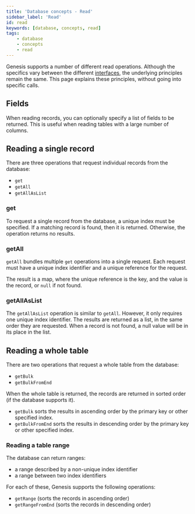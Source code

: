 ```yaml
---
title: 'Database concepts - Read'
sidebar_label: 'Read'
id: read
keywords: [database, concepts, read]
tags:
    - database
    - concepts
    - read
---
```




Genesis supports a number of different read operations. Although the specifics vary between the different [interfaces](../../../database/types-of-api/types-of-api/), the underlying principles remain the same. This page explains these principles, without going into specific calls.

## Fields

When reading records, you can optionally specify a list of fields to be returned. This is useful when reading tables with a large number of columns.

## Reading a single record

There are three operations that request individual records from the database:

-   `get`
-   `getAll`
-   `getAllAsList`

### get

To request a single record from the database, a unique index must be specified. If a matching record is found, then it is returned. Otherwise, the operation returns no results.

### getAll

`getAll` bundles multiple `get` operations into a single request. Each request must have a unique index identifier and a unique reference for the request.

The result is a map, where the unique reference is the key, and the value is the record, or `null` if not found.

### getAllAsList

The `getAllAsList` operation is similar to `getAll`. However, it only requires one unique index identifier. The results are returned as a list, in the same order they are requested. When a record is not found, a null value will be in its place in the list.

## Reading a whole table

There are two operations that request a whole table from the database:

-   `getBulk`
-   `getBulkFromEnd`

When the whole table is returned, the records are returned in sorted order (if the database supports it). 

- `getBulk` sorts the results in ascending order by the primary key or other specified index. 
- `getBulkFromEnd` sorts the results in descending order by the primary key or other specified index. 

### Reading a table range

The database can return ranges:

-   a range described by a non-unique index identifier
-   a range between two index identifiers

For each of these, Genesis supports the following operations:

-   `getRange` (sorts the records in ascending order)
-   `getRangeFromEnd` (sorts the records in descending order)
